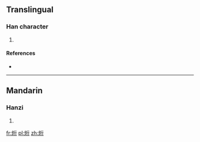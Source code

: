==Translingual==

===Han character===
{{Han char|rn=86|rad=火|as=06|sn=10|four=9182<sub>1</sub>|canj=火竹人弓 (FHON)}}

# {{defn|Han|sort=火06}}

====References====
* {{Han ref|kx=0669.130|dkj=18984|dj=1078.190|hdz=32200.090|uh=70C6|ud=28870|bh=D278|bd=53880}}

----

==Mandarin==

===Hanzi===
{{cmn-hanzi|pin=[[xíng]] ([[xing2]])|wg=hsing<sup>2</sup>}}

# {{defn|lang=cmn|sort=火06}}

[[fr:烆]]
[[pl:烆]]
[[zh:烆]]
